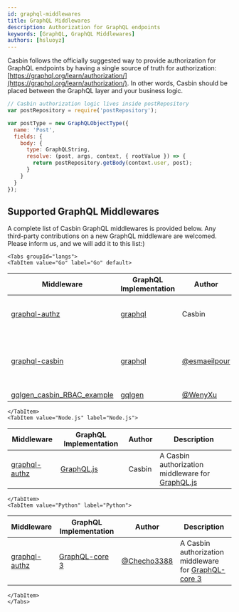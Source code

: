 ```yaml
---
id: graphql-middlewares
title: GraphQL Middlewares
description: Authorization for GraphQL endpoints
keywords: [GraphQL, GraphQL Middlewares]
authors: [hsluoyz]
---
```


Casbin follows the officially suggested way to provide authorization for GraphQL endpoints by having a single source of truth for authorization: [https://graphql.org/learn/authorization/](https://graphql.org/learn/authorization/). In other words, Casbin should be placed between the GraphQL layer and your business logic.

```javascript
// Casbin authorization logic lives inside postRepository
var postRepository = require('postRepository');

var postType = new GraphQLObjectType({
  name: 'Post',
  fields: {
    body: {
      type: GraphQLString,
      resolve: (post, args, context, { rootValue }) => {
        return postRepository.getBody(context.user, post);
      }
    }
  }
});
```

## Supported GraphQL Middlewares

A complete list of Casbin GraphQL middlewares is provided below. Any third-party contributions on a new GraphQL middleware are welcomed. Please inform us, and we will add it to this list:)

```mdx-code-block
<Tabs groupId="langs">
<TabItem value="Go" label="Go" default>
```

| Middleware                                                                         | GraphQL Implementation                           | Author                                         | Description                                            |
|------------------------------------------------------------------------------------|--------------------------------------------------|------------------------------------------------|--------------------------------------------------------|
| [graphql-authz](https://github.com/casbin/graphql-authz)                           | [graphql](https://github.com/graphql-go/graphql) | Casbin                                         | An authorization middleware for graphql-go             |
| [graphql-casbin](https://github.com/esmaeilpour/graphql-casbin)                    | [graphql](https://github.com/graphql-go/graphql) | [@esmaeilpour](https://github.com/esmaeilpour) | An implementation of using Graphql and Casbin together |
| [gqlgen_casbin_RBAC_example](https://github.com/WenyXu/gqlgen_casbin_RBAC_example) | [gqlgen](https://github.com/99designs/gqlgen)    | [@WenyXu](https://github.com/WenyXu)           | (empty)                                                |

```mdx-code-block
</TabItem>
<TabItem value="Node.js" label="Node.js">
```

| Middleware                                                    | GraphQL Implementation                              | Author | Description                                                                               |
|---------------------------------------------------------------|-----------------------------------------------------|--------|-------------------------------------------------------------------------------------------|
| [graphql-authz](https://github.com/node-casbin/graphql-authz) | [GraphQL.js](https://github.com/graphql/graphql-js) | Casbin | A Casbin authorization middleware for [GraphQL.js](https://github.com/graphql/graphql-js) |

```mdx-code-block
</TabItem>
<TabItem value="Python" label="Python">
```

| Middleware                                                   | GraphQL Implementation                                           | Author                                       | Description                                                                                            |
|--------------------------------------------------------------|------------------------------------------------------------------|----------------------------------------------|--------------------------------------------------------------------------------------------------------|
| [graphql-authz](https://github.com/Checho3388/graphql-authz) | [GraphQL-core 3](https://github.com/graphql-python/graphql-core) | [@Checho3388](https://github.com/Checho3388) | A Casbin authorization middleware for [GraphQL-core 3](https://github.com/graphql-python/graphql-core) |

```mdx-code-block
</TabItem>
</Tabs>
```
